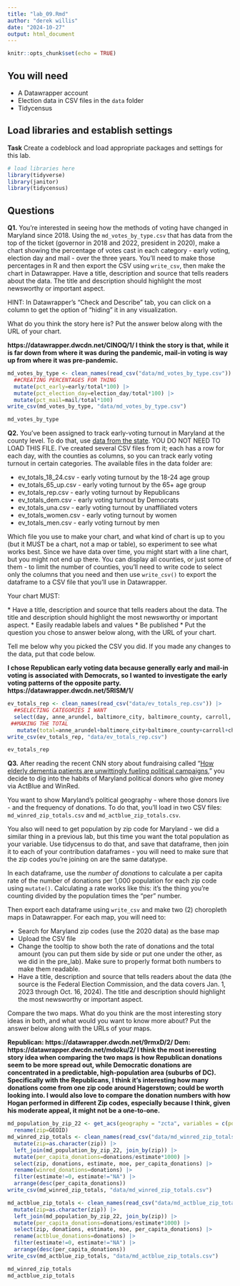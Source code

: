 ```yaml
---
title: "lab_09.Rmd"
author: "derek willis"
date: "2024-10-27"
output: html_document
---
```


```r
knitr::opts_chunk$set(echo = TRUE)
```

## You will need

-   A Datawrapper account
-   Election data in CSV files in the `data` folder
-   Tidycensus

## Load libraries and establish settings

**Task** Create a codeblock and load appropriate packages and settings for this lab.

```r
# load libraries here
library(tidyverse)
library(janitor)
library(tidycensus)
```

## Questions

**Q1.** You're interested in seeing how the methods of voting have changed in Maryland since 2018. Using the `md_votes_by_type.csv` that has data from the top of the ticket (governor in 2018 and 2022, president in 2020), make a chart showing the percentage of votes cast in each category - early voting, election day and mail - over the three years. You'll need to make those percentages in R and then export the CSV using `write_csv`, then make the chart in Datawrapper. Have a title, description and source that tells readers about the data. The title and description should highlight the most newsworthy or important aspect.

HINT: In Datawrapper's "Check and Describe" tab, you can click on a column to get the option of "hiding" it in any visualization.

What do you think the story here is? Put the answer below along with the URL of your chart.

**https://datawrapper.dwcdn.net/CINOQ/1/ I think the story is that, while it is far down from where it was during the pandemic, mail-in voting is way up from where it was pre-pandemic.**

```r
md_votes_by_type <- clean_names(read_csv("data/md_votes_by_type.csv")) |>
  ##CREATING PERCENTAGES FOR THING
  mutate(pct_early=early/total*100) |>
  mutate(pct_election_day=election_day/total*100) |>
  mutate(pct_mail=mail/total*100)
write_csv(md_votes_by_type, "data/md_votes_by_type.csv")

md_votes_by_type
```

**Q2.** You've been assigned to track early-voting turnout in Maryland at the county level. To do that, use [data from the state](https://elections.maryland.gov/press_room/2024_stats/PG24/EarlyVoting%20RAW%20data.csv). YOU DO NOT NEED TO LOAD THIS FILE. I've created several CSV files from it; each has a row for each day, with the counties as columns, so you can track early voting turnout in certain categories. The available files in the data folder are:

* ev_totals_18_24.csv - early voting turnout by the 18-24 age group
* ev_totals_65_up.csv - early voting turnout by the 65+ age group
* ev_totals_rep.csv - early voting turnout by Republicans
* ev_totals_dem.csv - early voting turnout by Democrats
* ev_totals_una.csv - early voting turnout by unaffiliated voters
* ev_totals_women.csv - early voting turnout by women
* ev_totals_men.csv - early voting turnout by men

Which file you use to make your chart, and what kind of chart is up to you (but it MUST be a chart, not a map or table), so experiment to see what works best. Since we have data over time, you might start with a line chart, but you might not end up there. You can display all counties, or just some of them - to limit the number of counties, you'll need to write code to select only the columns that you need and then use `write_csv()` to export the dataframe to a CSV file that you'll use in Datawrapper.

Your chart MUST: 

\* Have a title, description and source that tells readers about the data. The title and description should highlight the most newsworthy or important aspect. 
\* Easily readable labels and values 
\* Be published
\* Put the question you chose to answer below along, with the URL of your chart.

Tell me below why you picked the CSV you did. If you made any changes to the data, put that code below.

**I chose Republican early voting data because generally early and mail-in voting is associated with Democrats, so I wanted to investigate the early voting patterns of the opposite party. https://datawrapper.dwcdn.net/5RISM/1/** 

```r
ev_totals_rep <- clean_names(read_csv("data/ev_totals_rep.csv")) |>
  ##SELECTING CATEGORIES I WANT
  select(day, anne_arundel, baltimore_city, baltimore_county, carroll, charles, frederick, harford, howard, montgomery, prince_georges) |>
 ##MAKING THE TOTAL
   mutate(total=anne_arundel+baltimore_city+baltimore_county+carroll+charles+frederick+harford+howard+montgomery+prince_georges)
write_csv(ev_totals_rep, "data/ev_totals_rep.csv")

ev_totals_rep
```

**Q3.** After reading the recent CNN story about fundraising called "[How elderly dementia patients are unwittingly fueling political campaigns](https://www.cnn.com/interactive/2024/10/politics/political-fundraising-elderly-election-invs-dg/)," you decide to dig into the habits of Maryland political donors who give money via ActBlue and WinRed.

You want to show Maryland's political geography - where those donors live - and the frequency of donations. To do that, you'll load in two CSV files: `md_winred_zip_totals.csv` and `md_actblue_zip_totals.csv`.

You also will need to get population by zip code for Maryland - we did a similar thing in a previous lab, but this time you want the total population as your variable. Use tidycensus to do that, and save that dataframe, then join it to each of your contribution dataframes - you will need to make sure that the zip codes you're joining on are the same datatype.

In each dataframe, use the _number of donations_ to calculate a per capita rate of the number of donations per 1,000 population for each zip code using `mutate()`. Calculating a rate works like this: it's the thing you're counting divided by the population times the "per" number.

Then export each dataframe using `write_csv` and make two (2) choropleth maps in Datawrapper. For each map, you will need to:

-   Search for Maryland zip codes (use the 2020 data) as the base map
-   Upload the CSV file
-   Change the tooltip to show both the rate of donations and the total amount (you can put them side by side or put one under the other, as we did in the pre_lab). Make sure to properly format both numbers to make them readable.
-   Have a title, description and source that tells readers about the data (the source is the Federal Election Commission, and the data covers Jan. 1, 2023 through Oct. 16, 2024). The title and description should highlight the most newsworthy or important aspect.

Compare the two maps. What do you think are the most interesting story ideas in both, and what would you want to know more about? Put the answer below along with the URLs of your maps.

**Republican: https://datawrapper.dwcdn.net/9rmxD/2/ Dem: https://datawrapper.dwcdn.net/mdoku/2/ I think the most ineresting story idea when comparing the two maps is how Republican donations seem to be more spread out, while Democratic donations are concentrated in a predictable, high-population area (suburbs of DC). Specifically with the Republicans, I think it's interesting how many donations come from one zip code around Hagerstown; could be worth looking into. I would also love to compare the donation numbers with how Hogan performed in different Zip codes, especially because I think, given his moderate appeal, it might not be a one-to-one. ** 

```r
md_population_by_zip_22 <- get_acs(geography = "zcta", variables = c(population="B01001_001"), year = 2022) |>
  rename(zip=GEOID)
md_winred_zip_totals <- clean_names(read_csv("data/md_winred_zip_totals.csv")) |>
  mutate(zip=as.character(zip)) |>
  left_join(md_population_by_zip_22, join_by(zip)) |>
  mutate(per_capita_donations=donations/estimate*1000) |>
  select(zip, donations, estimate, moe, per_capita_donations) |>
  rename(winred_donations=donations) |>
  filter(estimate!=0, estimate!="NA") |>
  arrange(desc(per_capita_donations))
write_csv(md_winred_zip_totals, "data/md_winred_zip_totals.csv")

md_actblue_zip_totals <- clean_names(read_csv("data/md_actblue_zip_totals.csv")) |>
  mutate(zip=as.character(zip)) |>
  left_join(md_population_by_zip_22, join_by(zip)) |>
  mutate(per_capita_donations=donations/estimate*1000) |>
  select(zip, donations, estimate, moe, per_capita_donations) |>
  rename(actblue_donations=donations) |>
  filter(estimate!=0, estimate!="NA") |>
  arrange(desc(per_capita_donations))
write_csv(md_actblue_zip_totals, "data/md_actblue_zip_totals.csv")

md_winred_zip_totals
md_actblue_zip_totals
```
